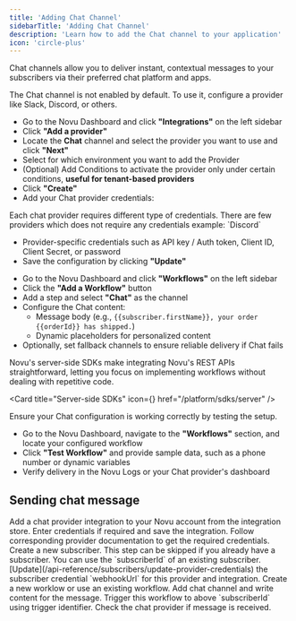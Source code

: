```yaml
---
title: 'Adding Chat Channel'
sidebarTitle: 'Adding Chat Channel'
description: 'Learn how to add the Chat channel to your application'
icon: 'circle-plus'
---
```




Chat channels allow you to deliver instant, contextual messages to your subscribers via their preferred chat platform and apps.

<Steps>
<Step title="Enable Chat Channel in Novu Dashboard">

<Callout type="info">
  The Chat channel is not enabled by default. To use it, configure a provider like Slack, Discord,
  or others.
</Callout>

- Go to the Novu Dashboard and click **"Integrations"** on the left sidebar
- Click **"Add a provider"**
- Locate the **Chat** channel and select the provider you want to use and click **"Next"**
- Select for which environment you want to add the Provider
- (Optional) Add Conditions to activate the provider only under certain conditions, **useful for tenant-based providers**
- Click **"Create"**
- Add your Chat provider credentials:

<Callout type="info">
  Each chat provider requires different type of credentials. There are few providers which does
  not require any credentials example: `Discord`
</Callout>

- Provider-specific credentials such as API key / Auth token, Client ID, Client Secret, or password
- Save the configuration by clicking **"Update"**

</Step>

<Step title="Setup workflow with chat channel in Novu Dashboard">

- Go to the Novu Dashboard and click **"Workflows"** on the left sidebar
- Click the **"Add a Workflow"** button
- Add a step and select **"Chat"** as the channel
- Configure the Chat content:
  - Message body (e.g., `{{subscriber.firstName}}, your order {{orderId}} has shipped.`)
  - Dynamic placeholders for personalized content
- Optionally, set fallback channels to ensure reliable delivery if Chat fails

</Step>

<Step title="Add a workflow Trigger to your backend">

Novu's server-side SDKs make integrating Novu's REST APIs straightforward, letting you focus on implementing workflows without dealing with repetitive code.

<Card title="Server-side SDKs" icon={<CodeIcon />} href="/platform/sdks/server" />

</Step>

<Step title="Test and Verify Chat Channel">

Ensure your Chat configuration is working correctly by testing the setup.

- Go to the Novu Dashboard, navigate to the **"Workflows"** section, and locate your configured workflow
- Click **"Test Workflow"** and provide sample data, such as a phone number or dynamic variables
- Verify delivery in the Novu Logs or your Chat provider's dashboard

</Step>
</Steps>

## Sending chat message

<Steps>
<Step title="Add Chat Provider Integration">
Add a chat provider integration to your Novu account from the integration store. Enter credentials if required and save the integration. Follow corresponding provider documentation to get the required credentials.
</Step>

<Step title="Create Subscriber">
Create a new subscriber.

<Callout type="info">
This step can be skipped if you already have a subscriber. You can use the `subscriberId` of an existing subscriber.
</Callout>
</Step>

<Step title="Update Subscriber Credentials">
  [Update](/api-reference/subscribers/update-provider-credentials) the
  subscriber credential `webhookUrl` for this provider and integration.
</Step>

<Step title="Configure Workflow">
  Create a new worklow or use an existing workflow. Add chat channel and write content for the
  message.
</Step>

<Step title="Trigger Workflow">
  Trigger this workflow to above `subscriberId` using trigger identifier.
</Step>

<Step title="Verify Message">
Check the chat provider if message is received.
</Step>
</Steps>


